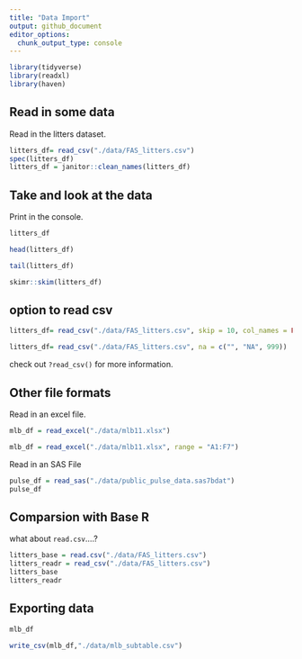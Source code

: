 ```yaml
---
title: "Data Import"
output: github_document
editor_options: 
  chunk_output_type: console
---
```


```r
library(tidyverse)
library(readxl)
library(haven)
```

## Read in some data

Read in the litters dataset.

```r
litters_df= read_csv("./data/FAS_litters.csv")
spec(litters_df)
litters_df = janitor::clean_names(litters_df)
```

## Take and look at the data

Print in the console.

```r
litters_df
```

```r
head(litters_df)
```

```r
tail(litters_df)
```

```r
skimr::skim(litters_df)
```
## option to read csv

```r
litters_df= read_csv("./data/FAS_litters.csv", skip = 10, col_names = FALSE)
```

```r
litters_df= read_csv("./data/FAS_litters.csv", na = c("", "NA", 999))
```

check out `?read_csv()` for more information. 

## Other file formats

Read in an excel file.

```r
mlb_df = read_excel("./data/mlb11.xlsx")
```

```r
mlb_df = read_excel("./data/mlb11.xlsx", range = "A1:F7")
```

Read in an SAS File
```r
pulse_df = read_sas("./data/public_pulse_data.sas7bdat")
pulse_df
```

## Comparsion with Base R
what about `read.csv`....?

```r
litters_base = read.csv("./data/FAS_litters.csv")
litters_readr = read_csv("./data/FAS_litters.csv")
litters_base
litters_readr
```
## Exporting data
```r
mlb_df
```

```r
write_csv(mlb_df,"./data/mlb_subtable.csv")
```

